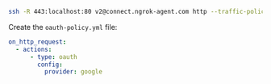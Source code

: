 ```bash
ssh -R 443:localhost:80 v2@connect.ngrok-agent.com http --traffic-policy-file=oauth-policy.yml
```

Create the `oauth-policy.yml` file:

```yaml
on_http_request:
  - actions:
      - type: oauth
        config:
          provider: google
```
